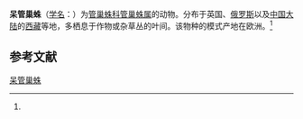 {{Speciesbox
| name = 呆管巢蛛
| status = 
| status_system = 
| image = Clubiona stagnatilis.jpg
| genus = Clubiona
| species = stagnatilis
| authority = (Kulxzynski, 1891)<ref name='id14272'>{{cite web| url =http://www.bioinfo.cn/db05/BjdwSpecies.php?action=view&id=14272| title =呆管巢蛛| work =《中国动物物种编目数据库》| publisher =中国科学院微生物研究所| author =中国科学院动物研究所| accessdate =2009-04-28| deadurl =yes| archiveurl =https://web.archive.org/web/20160305074246/http://www.bioinfo.cn/db05/BjdwSpecies.php?action=view&id=14272| archivedate =2016-03-05}}</ref>
}}

'''呆管巢蛛'''（[[学名|学名]]：{{lang|la|''Clubiona stagnatilis''}}）为[[管巢蛛科|管巢蛛科]][[管巢蛛属|管巢蛛属]]的动物。分布于英国、[[俄罗斯|俄罗斯]]以及[[中国大陆|中国大陆]]的[[西藏|西藏]]等地，多栖息于作物或杂草丛的叶间。该物种的模式产地在欧洲。<ref name='id14272'/>

== 参考文献 ==
{{reflist}}

{{Wikispecies|Clubiona stagnatilis}}
{{Taxonbar|from=Q1060203}}

[[Category:管巢蛛属|呆管巢蛛]]


{{蜘蛛小作品}}